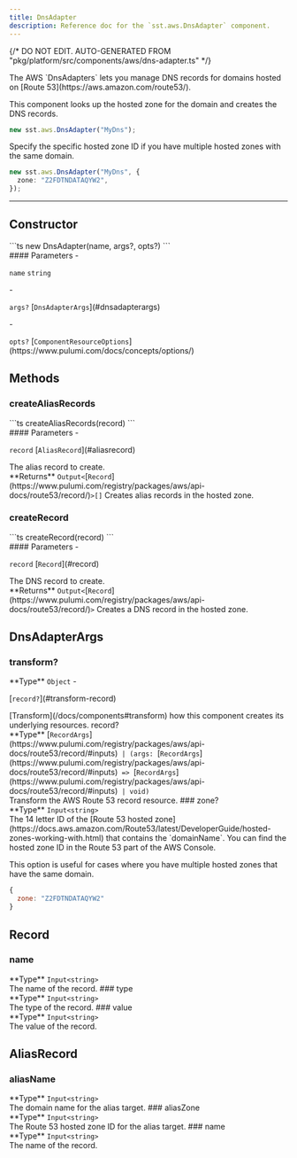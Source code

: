```yaml
---
title: DnsAdapter
description: Reference doc for the `sst.aws.DnsAdapter` component.
---
```


{/* DO NOT EDIT. AUTO-GENERATED FROM "pkg/platform/src/components/aws/dns-adapter.ts" */}


<div class="tsdoc">

<Section type="about">
The AWS `DnsAdapters` lets you manage DNS records for domains hosted on [Route 53](https://aws.amazon.com/route53/).

This component looks up the hosted zone for the domain and creates the DNS records.

```ts
new sst.aws.DnsAdapter("MyDns");
```

Specify the specific hosted zone ID if you have multiple hosted zones with the same domain.

```ts
new sst.aws.DnsAdapter("MyDns", {
  zone: "Z2FDTNDATAQYW2",
});
```
</Section>

---

## Constructor

<Segment>
<Section type="signature">
```ts
new DnsAdapter(name, args?, opts?)
```
</Section>

<Section type="parameters">
#### Parameters
- <p><code class="key">name</code> <code class="primitive">string</code></p>
- <p><code class="key">args?</code> [<code class="type">DnsAdapterArgs</code>](#dnsadapterargs)</p>
- <p><code class="key">opts?</code> [<code class="type">ComponentResourceOptions</code>](https://www.pulumi.com/docs/concepts/options/)</p>
</Section>
</Segment>

## Methods

### createAliasRecords
<Segment>
<Section type="signature">
```ts
createAliasRecords(record)
```
</Section>

<Section type="parameters">
#### Parameters
- <p><code class="key">record</code> [<code class="type">AliasRecord</code>](#aliasrecord)</p>
The alias record to create.
</Section>

<InlineSection>
**Returns** <code class="primitive">Output</code><code class="symbol">&lt;</code>[<code class="type">Record</code>](https://www.pulumi.com/registry/packages/aws/api-docs/route53/record/)<code class="symbol">&gt;</code><code class="symbol">[]</code>
</InlineSection>
Creates alias records in the hosted zone.

</Segment>

### createRecord
<Segment>
<Section type="signature">
```ts
createRecord(record)
```
</Section>

<Section type="parameters">
#### Parameters
- <p><code class="key">record</code> [<code class="type">Record</code>](#record)</p>
The DNS record to create.
</Section>

<InlineSection>
**Returns** <code class="primitive">Output</code><code class="symbol">&lt;</code>[<code class="type">Record</code>](https://www.pulumi.com/registry/packages/aws/api-docs/route53/record/)<code class="symbol">&gt;</code>
</InlineSection>
Creates a DNS record in the hosted zone.

</Segment>

## DnsAdapterArgs
### transform?
<Segment>
<Section type="parameters">
<InlineSection>
**Type** <code class="primitive">Object</code>
</InlineSection>
- <p>[<code class="key">record?</code>](#transform-record)</p>
</Section>
[Transform](/docs/components#transform) how this component creates its underlying
resources.

</Segment>
<NestedTitle id="transform-record" Tag="h4" parent="transform.">record?</NestedTitle>
<Segment>
<Section type="parameters">
<InlineSection>
**Type** [<code class="type">RecordArgs</code>](https://www.pulumi.com/registry/packages/aws/api-docs/route53/record/#inputs)<code class="symbol"> | </code><code class="symbol">(</code><code class="primitive">args</code><code class="symbol">: </code>[<code class="type">RecordArgs</code>](https://www.pulumi.com/registry/packages/aws/api-docs/route53/record/#inputs)<code class="symbol"> => </code>[<code class="type">RecordArgs</code>](https://www.pulumi.com/registry/packages/aws/api-docs/route53/record/#inputs)<code class="symbol"> | </code><code class="primitive">void</code><code class="symbol">)</code>
</InlineSection>
</Section>
Transform the AWS Route 53 record resource.

</Segment>
### zone?
<Segment>
<Section type="parameters">
<InlineSection>
**Type** <code class="primitive">Input</code><code class="symbol">&lt;</code><code class="primitive">string</code><code class="symbol">&gt;</code>
</InlineSection>
</Section>
The 14 letter ID of the [Route 53 hosted zone](https://docs.aws.amazon.com/Route53/latest/DeveloperGuide/hosted-zones-working-with.html) that contains the `domainName`. You can find the hosted zone ID in the Route 53 part of the AWS Console.

This option is useful for cases where you have multiple hosted zones that have the same
domain.

```js
{
  zone: "Z2FDTNDATAQYW2"
}
```
</Segment>

## Record
### name
<Segment>
<Section type="parameters">
<InlineSection>
**Type** <code class="primitive">Input</code><code class="symbol">&lt;</code><code class="primitive">string</code><code class="symbol">&gt;</code>
</InlineSection>
</Section>
The name of the record.

</Segment>
### type
<Segment>
<Section type="parameters">
<InlineSection>
**Type** <code class="primitive">Input</code><code class="symbol">&lt;</code><code class="primitive">string</code><code class="symbol">&gt;</code>
</InlineSection>
</Section>
The type of the record.

</Segment>
### value
<Segment>
<Section type="parameters">
<InlineSection>
**Type** <code class="primitive">Input</code><code class="symbol">&lt;</code><code class="primitive">string</code><code class="symbol">&gt;</code>
</InlineSection>
</Section>
The value of the record.

</Segment>

## AliasRecord
### aliasName
<Segment>
<Section type="parameters">
<InlineSection>
**Type** <code class="primitive">Input</code><code class="symbol">&lt;</code><code class="primitive">string</code><code class="symbol">&gt;</code>
</InlineSection>
</Section>
The domain name for the alias target.

</Segment>
### aliasZone
<Segment>
<Section type="parameters">
<InlineSection>
**Type** <code class="primitive">Input</code><code class="symbol">&lt;</code><code class="primitive">string</code><code class="symbol">&gt;</code>
</InlineSection>
</Section>
The Route 53 hosted zone ID for the alias target.

</Segment>
### name
<Segment>
<Section type="parameters">
<InlineSection>
**Type** <code class="primitive">Input</code><code class="symbol">&lt;</code><code class="primitive">string</code><code class="symbol">&gt;</code>
</InlineSection>
</Section>
The name of the record.

</Segment>
</div>